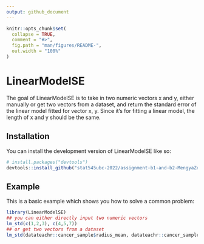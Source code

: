```yaml
---
output: github_document
---
```


<!-- README.md is generated from README.Rmd. Please edit that file -->

```r
knitr::opts_chunk$set(
  collapse = TRUE,
  comment = "#>",
  fig.path = "man/figures/README-",
  out.width = "100%"
)
```

# LinearModelSE

<!-- badges: start -->
<!-- badges: end -->
The goal of LinearModelSE is to take in two numeric vectors x and y, either manually or get two vectors from a dataset, and return the standard error of the linear model fitted for vector x, y. Since it's for fitting a linear model, the length of x and y should be the same.

## Installation

You can install the development version of LinearModelSE like so:

``` r
# install.packages("devtools")
devtools::install_github("stat545ubc-2022/assignment-b1-and-b2-MengyaZeng/LinearModelSE", ref = "0.1.0")
```

## Example

This is a basic example which shows you how to solve a common problem:

```r
library(LinearModelSE)
## you can either directly input two numeric vectors 
lm_std(c(1,2,3), c(4,5,7))
## or get two vectors from a dataset
lm_std(datateachr::cancer_sample$radius_mean, datateachr::cancer_sample$perimeter_mean)
```


